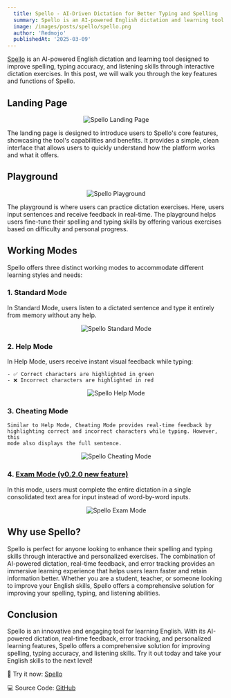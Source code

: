 ```yaml
---
  title: Spello - AI-Driven Dictation for Better Typing and Spelling
  summary: Spello is an AI-powered English dictation and learning tool designed to improve spelling, typing accuracy, and listening skills through interactive dictation exercises.  
  image: /images/posts/spello/spello.png
  author: 'Redmojo'
  publishedAt: '2025-03-09'
---
```


[Spello](https://spello.redmojo.au) is an AI-powered English dictation and
learning tool designed to improve spelling, typing accuracy, and listening
skills through interactive dictation exercises. In this post, we will walk you
through the key features and functions of Spello.

## Landing Page

<div
  align='center'
  style={{
    border: '1px solid black',
    paddingTop: '5px',
    height: 'auto',
    overflow: 'hidden',
    borderRadius: '10px'
  }}
>
  <img
    src='/images/posts/spello/spello-landing.png'
    alt='Spello Landing Page'
    style={{
      display: 'block',
      marginTop: '-5px',
      marginBottom: '-5px'
    }}
  />
</div>

The landing page is designed to introduce users to Spello's core features,
showcasing the tool's capabilities and benefits. It provides a simple, clean
interface that allows users to quickly understand how the platform works and
what it offers.

## Playground

<div
  align='center'
  style={{
    border: '1px solid black',
    paddingTop: '5px',
    height: 'auto',
    overflow: 'hidden',
    borderRadius: '10px'
  }}
>
  <img
    src='/images/posts/spello/spello-playground.png'
    alt='Spello Playground'
    style={{
      display: 'block',
      marginTop: '-5px',
      marginBottom: '-5px'
    }}
  />
</div>

The playground is where users can practice dictation exercises. Here, users
input sentences and receive feedback in real-time. The playground helps users
fine-tune their spelling and typing skills by offering various exercises based
on difficulty and personal progress.

## Working Modes

Spello offers three distinct working modes to accommodate different learning
styles and needs:

### 1. **Standard Mode**

In Standard Mode, users listen to a dictated sentence and type it entirely from
memory without any help.

<div
  align='center'
  style={{
    border: '1px solid black',
    paddingTop: '5px',
    height: 'auto',
    overflow: 'hidden',
    borderRadius: '10px'
  }}
>
  <img
    src='/images/posts/spello-v2/spello-standard-mode-v5.png'
    alt='Spello Standard Mode'
    style={{
      display: 'block', // to remove any bottom space
      marginTop: '-5px', // adjust the top margin to reduce the top inside area
      marginBottom: '-5px' // adjust the bottom margin to reduce the bottom inside area
    }}
  />
</div>

### 2. **Help Mode**

In Help Mode, users receive instant visual feedback while typing:

    - ✅ Correct characters are highlighted in green
    - ❌ Incorrect characters are highlighted in red

<div
  align='center'
  style={{
    border: '1px solid black',
    paddingTop: '5px',
    height: 'auto',
    overflow: 'hidden',
    borderRadius: '10px'
  }}
>
  <img
    src='/images/posts/spello-v2/spello-help-mode-v5.png'
    alt='Spello Help Mode'
    style={{
      display: 'block', // to remove any bottom space
      marginTop: '-5px',
      marginBottom: '-5px'
    }}
  />
</div>

### 3. **Cheating Mode**

    Similar to Help Mode, Cheating Mode provides real-time feedback by
    highlighting correct and incorrect characters while typing. However, this
    mode also displays the full sentence.

<div
  align='center'
  style={{
    border: '1px solid black',
    paddingTop: '5px',
    height: 'auto',
    overflow: 'hidden',
    borderRadius: '10px'
  }}
>
  <img
    src='/images/posts/spello-v2/spello-cheating-mode-v5.png'
    alt='Spello Cheating Mode'
    style={{
      display: 'block', // to remove any bottom space
      marginTop: '-5px',
      marginBottom: '-5px'
    }}
  />
</div>

### 4. [**Exam Mode** (v0.2.0 new feature)](./spello-release-v0.2.0)

In this mode, users must complete the entire dictation in a single consolidated
text area for input instead of word-by-word inputs.

<div
  align='center'
  style={{
    border: '1px solid black',
    paddingTop: '5px',
    height: 'auto',
    overflow: 'hidden',
    borderRadius: '10px'
  }}
>
  <img
    src='/images/posts/spello-v2/spello-exam-mode-v5.png'
    alt='Spello Exam Mode'
    style={{
      display: 'block',
      marginTop: '-5px',
      marginBottom: '-5px'
    }}
  />
</div>

## Why use Spello?

Spello is perfect for anyone looking to enhance their spelling and typing skills
through interactive and personalized exercises. The combination of AI-powered
dictation, real-time feedback, and error tracking provides an immersive learning
experience that helps users learn faster and retain information better. Whether
you are a student, teacher, or someone looking to improve your English skills,
Spello offers a comprehensive solution for improving your spelling, typing, and
listening abilities.

## Conclusion

Spello is an innovative and engaging tool for learning English. With its
AI-powered dictation, real-time feedback, error tracking, and personalized
learning features, Spello offers a comprehensive solution for improving
spelling, typing accuracy, and listening skills. Try it out today and take your
English skills to the next level!

🔗 Try it now: [Spello](https://spello.redmojo.au)

💻 Source Code: [GitHub](https://github.com/redmojo7/spello)

